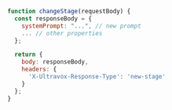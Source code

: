 ```js
function changeStage(requestBody) {
  const responseBody = {
    systemPrompt: "...", // new prompt
    ... // other properties
  };

  return {
    body: responseBody,
    headers: {
      'X-Ultravox-Response-Type': 'new-stage'
    }
  };
}
```